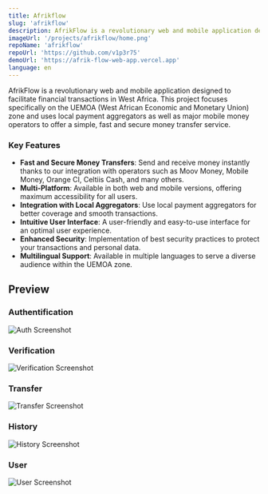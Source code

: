 ```yaml
---
title: Afrikflow
slug: 'afrikflow'
description: AfrikFlow is a revolutionary web and mobile application designed to facilitate financial transactions in West Africa.
imageUrl: '/projects/afrikflow/home.png'
repoName: 'afrikflow'
repoUrl: 'https://github.com/v1p3r75'
demoUrl: 'https://afrik-flow-web-app.vercel.app'
language: en
---
```


AfrikFlow is a revolutionary web and mobile application designed to facilitate financial transactions in West Africa. This project focuses specifically on the UEMOA (West African Economic and Monetary Union) zone and uses local payment aggregators as well as major mobile money operators to offer a simple, fast and secure money transfer service.

### Key Features

- **Fast and Secure Money Transfers**: Send and receive money instantly thanks to our integration with operators such as Moov Money, Mobile Money, Orange CI, Celtiis Cash, and many others.
- **Multi-Platform**: Available in both web and mobile versions, offering maximum accessibility for all users.
- **Integration with Local Aggregators**: Use local payment aggregators for better coverage and smooth transactions.
- **Intuitive User Interface**: A user-friendly and easy-to-use interface for an optimal user experience.
- **Enhanced Security**: Implementation of best security practices to protect your transactions and personal data.
- **Multilingual Support**: Available in multiple languages ​​to serve a diverse audience within the UEMOA zone.

## Preview

### Authentification

![Auth Screenshot](/projects/afrikflow/auth.png)

### Verification

![Verification Screenshot](/projects/afrikflow/check.png)

### Transfer

![Transfer Screenshot](/projects/afrikflow/transfer.png)

### History

![History Screenshot](/projects/afrikflow/history.png)

### User

![User Screenshot](/projects/afrikflow/user.png)
